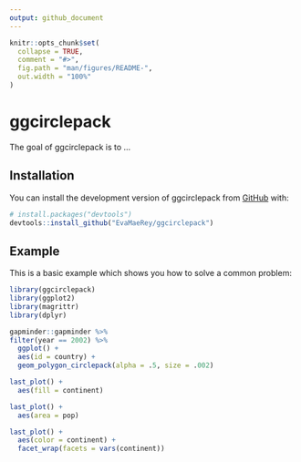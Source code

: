```yaml
---
output: github_document
---
```


<!-- README.md is generated from README.Rmd. Please edit that file -->

```r
knitr::opts_chunk$set(
  collapse = TRUE,
  comment = "#>",
  fig.path = "man/figures/README-",
  out.width = "100%"
)
```

# ggcirclepack

<!-- badges: start -->
<!-- badges: end -->

The goal of ggcirclepack is to ...

## Installation

You can install the development version of ggcirclepack from [GitHub](https://github.com/) with:

``` r
# install.packages("devtools")
devtools::install_github("EvaMaeRey/ggcirclepack")
```

## Example

This is a basic example which shows you how to solve a common problem:

```r
library(ggcirclepack)
library(ggplot2)
library(magrittr)
library(dplyr)

gapminder::gapminder %>%
filter(year == 2002) %>%
  ggplot() +
  aes(id = country) +
  geom_polygon_circlepack(alpha = .5, size = .002)

last_plot() +
  aes(fill = continent)

last_plot() +
  aes(area = pop)

last_plot() +
  aes(color = continent) +
  facet_wrap(facets = vars(continent))
```

